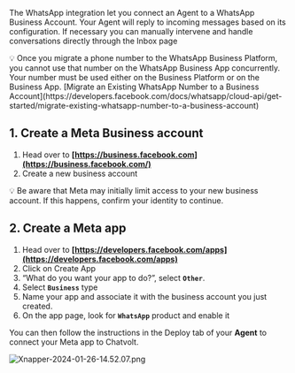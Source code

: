 The WhatsApp integration let you connect an Agent to a WhatsApp Business Account.
Your Agent will reply to incoming messages based on its configuration.
If necessary you can manually intervene and handle conversations directly through the Inbox page

<Warning>
  💡 Once you migrate a phone number to the WhatsApp Business Platform, you
  cannot use that number on the WhatsApp Business App concurrently. Your number
  must be used either on the Business Platform or on the Business App. [Migrate
  an Existing WhatsApp Number to a Business
  Account](https://developers.facebook.com/docs/whatsapp/cloud-api/get-started/migrate-existing-whatsapp-number-to-a-business-account)
</Warning>

## **1. Create a Meta Business account**

1. Head over to **[https://business.facebook.com](https://business.facebook.com/)**
2. Create a new business account

<Warning>
  💡 Be aware that Meta may initially limit access to your new business account.
  If this happens, confirm your identity to continue.
</Warning>

## **[](https://docs.typebot.io/deploy/whatsapp/create-meta-app#2-create-a-meta-app)2. Create a Meta app**

1. Head over to **[https://developers.facebook.com/apps](https://developers.facebook.com/apps)**
2. Click on Create App
3. “What do you want your app to do?”, select **`Other`**.
4. Select **`Business`** type
5. Name your app and associate it with the business account you just created.
6. On the app page, look for **`WhatsApp`** product and enable it

You can then follow the instructions in the Deploy tab of your **Agent** to connect your Meta app to Chatvolt.

![Xnapper-2024-01-26-14.52.07.png](/images/whatsapp/Xnapper-2024-01-26-14.52.07.png)
